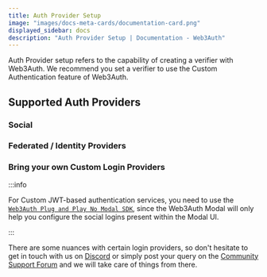 ```yaml
---
title: Auth Provider Setup
image: "images/docs-meta-cards/documentation-card.png"
displayed_sidebar: docs
description: "Auth Provider Setup | Documentation - Web3Auth"
---
```



Auth Provider setup refers to the capability of creating a verifier with Web3Auth. We recommend you set a verifier to use the Custom Authentication
feature of Web3Auth.

## Supported Auth Providers

### Social

<SocialTiles />

### Federated / Identity Providers

<FederatedTiles />

### Bring your own Custom Login Providers

:::info

For Custom JWT-based authentication services, you need to use the [`Web3Auth Plug and Play No Modal SDK`](/sdk/pnp/web/no-modal/), since the Web3Auth
Modal will only help you configure the social logins present within the Modal UI.

:::

<BYOCustomJWTTiles />

There are some nuances with certain login providers, so don't hesitate to get in touch with us on [Discord](https://discord.gg/web3auth) or simply
post your query on the [Community Support Forum](https://web3auth.io/community) and we will take care of things from there.
